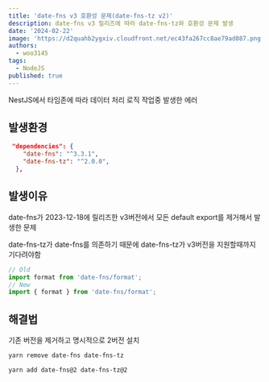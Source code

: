 ```yaml
---
title: 'date-fns v3 호환성 문제(date-fns-tz v2)'
description: date-fns v3 릴리즈에 따라 date-fns-tz와 호환성 문제 발생
date: '2024-02-22'
image: 'https://d2quahb2ygxiv.cloudfront.net/ec43fa267cc8ae79ad087.png'
authors:
  - woo3145
tags:
  - NodeJS
published: true
---
```


NestJS에서 타임존에 따라 데이터 처리 로직 작업중 발생한 에러

## 발생환경

```json
 "dependencies": {
    "date-fns": "^3.3.1",
    "date-fns-tz": "^2.0.0",
  },
```

## 발생이유

date-fns가 2023-12-18에 릴리즈한 v3버전에서 모든 default export를 제거해서 발생한 문제

date-fns-tz가 date-fns를 의존하기 때문에 date-fns-tz가 v3버전을 지원할때까지 기다려야함

```ts
// Old
import format from 'date-fns/format';
// New
import { format } from 'date-fns/format';
```

## 해결법

기존 버전을 제거하고 명시적으로 2버전 설치

```bash
yarn remove date-fns date-fns-tz

yarn add date-fns@2 date-fns-tz@2
```

